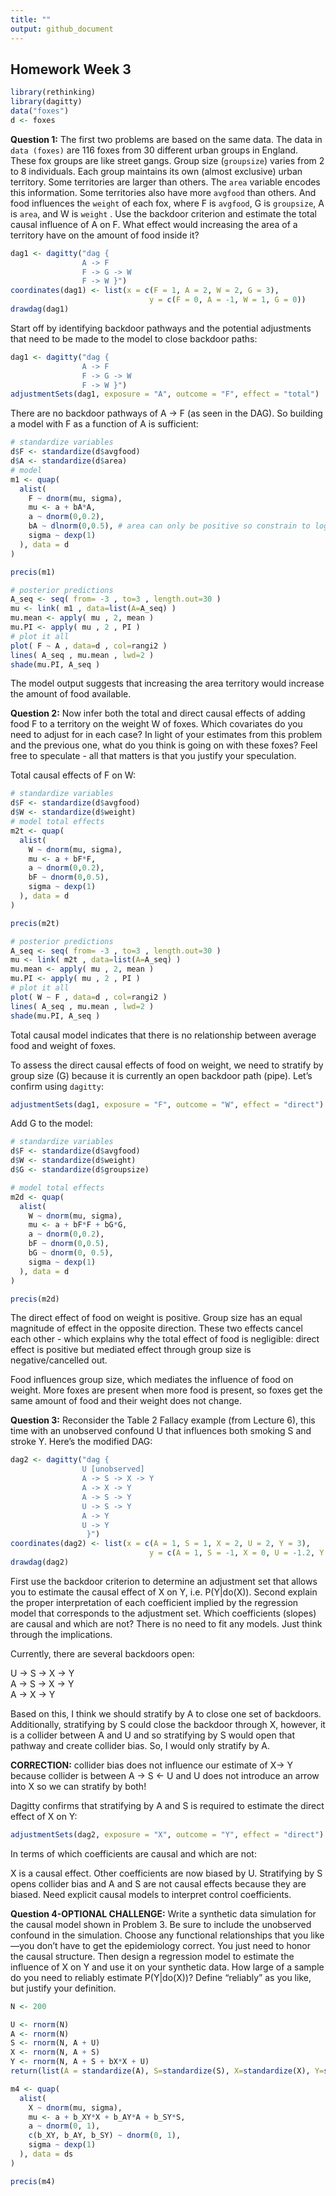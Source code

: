 ```yaml
---
title: ""
output: github_document
---
```


## Homework Week 3
```r
library(rethinking)
library(dagitty)
data("foxes")
d <- foxes
```

**Question 1:** The first two problems are based on the same data. The data in `data (foxes)` are 116 foxes from 30 different urban groups in England. These fox groups are like street gangs. Group size (`groupsize`) varies from 2 to 8 individuals. Each group maintains its own (almost exclusive) urban territory. Some territories are larger than others. The `area` variable encodes this information. Some territories also have more `avgfood` than others. And food influences the `weight` of each fox, where F is `avgfood`, G is `groupsize`, A is `area`, and W is `weight` . Use the backdoor criterion and estimate the total causal influence of A on F. What effect would increasing the area of a territory have on the amount of food inside it?

```r
dag1 <- dagitty("dag {
                A -> F 
                F -> G -> W 
                F -> W }")
coordinates(dag1) <- list(x = c(F = 1, A = 2, W = 2, G = 3), 
                               y = c(F = 0, A = -1, W = 1, G = 0))
drawdag(dag1)
```

Start off by identifying backdoor pathways and the potential adjustments that need to be made to the model to close backdoor paths:
```r
dag1 <- dagitty("dag {
                A -> F 
                F -> G -> W 
                F -> W }")
adjustmentSets(dag1, exposure = "A", outcome = "F", effect = "total")
```

There are no backdoor pathways of A -> F (as seen in the DAG). So building a model with F as a function of A is sufficient: 
```r
# standardize variables 
d$F <- standardize(d$avgfood)
d$A <- standardize(d$area)
# model
m1 <- quap(
  alist(
    F ~ dnorm(mu, sigma),
    mu <- a + bA*A,
    a ~ dnorm(0,0.2),
    bA ~ dlnorm(0,0.5), # area can only be positive so constrain to log normal
    sigma ~ dexp(1) 
  ), data = d
)

precis(m1)
```

```r
# posterior predictions 
A_seq <- seq( from= -3 , to=3 , length.out=30 )
mu <- link( m1 , data=list(A=A_seq) )
mu.mean <- apply( mu , 2, mean )
mu.PI <- apply( mu , 2 , PI )
# plot it all
plot( F ~ A , data=d , col=rangi2 )
lines( A_seq , mu.mean , lwd=2 )
shade(mu.PI, A_seq )
```

The model output suggests that increasing the area territory would increase the amount of food available. 



**Question 2:** Now infer both the total and direct causal effects of adding food F to a territory on the weight W of foxes. Which covariates do you need to adjust for in each case? In light of your estimates from this problem and the previous
one, what do you think is going on with these foxes? Feel free to speculate - all that matters is that you justify your speculation.

Total causal effects of F on W: 
```r
# standardize variables 
d$F <- standardize(d$avgfood)
d$W <- standardize(d$weight)
# model total effects
m2t <- quap(
  alist(
    W ~ dnorm(mu, sigma),
    mu <- a + bF*F,
    a ~ dnorm(0,0.2),
    bF ~ dnorm(0,0.5), 
    sigma ~ dexp(1) 
  ), data = d
)

precis(m2t)
```

```r
# posterior predictions 
A_seq <- seq( from= -3 , to=3 , length.out=30 )
mu <- link( m2t , data=list(A=A_seq) )
mu.mean <- apply( mu , 2, mean )
mu.PI <- apply( mu , 2 , PI )
# plot it all
plot( W ~ F , data=d , col=rangi2 )
lines( A_seq , mu.mean , lwd=2 )
shade(mu.PI, A_seq )
```

Total causal model indicates that there is no relationship between average food and weight of foxes.  

To assess the direct causal effects of food on weight, we need to stratify by group size (G) because it is currently an open backdoor path (pipe). Let's confirm using `dagitty`: 
```r
adjustmentSets(dag1, exposure = "F", outcome = "W", effect = "direct")
```

Add G to the model: 
```r
# standardize variables 
d$F <- standardize(d$avgfood)
d$W <- standardize(d$weight)
d$G <- standardize(d$groupsize)

# model total effects
m2d <- quap(
  alist(
    W ~ dnorm(mu, sigma),
    mu <- a + bF*F + bG*G,
    a ~ dnorm(0,0.2),
    bF ~ dnorm(0,0.5),
    bG ~ dnorm(0, 0.5), 
    sigma ~ dexp(1) 
  ), data = d
)

precis(m2d)
```

The direct effect of food on weight is positive. Group size has an equal magnitude of effect in the opposite direction. These two effects cancel each other - which explains why the total effect of food is negligible: direct effect is positive but mediated effect through group size is negative/cancelled out. 

Food influences group size, which mediates the influence of food on weight. More foxes are present when more food is present, so foxes get the same amount of food and their weight does not change.


**Question 3:** Reconsider the Table 2 Fallacy example (from Lecture 6), this time with an unobserved confound U that influences both smoking S and stroke Y. Here’s the modified DAG:

```r
dag2 <- dagitty("dag {
                U [unobserved]
                A -> S -> X -> Y 
                A -> X -> Y
                A -> S -> Y
                U -> S -> Y
                A -> Y
                U -> Y
                 }")
coordinates(dag2) <- list(x = c(A = 1, S = 1, X = 2, U = 2, Y = 3), 
                               y = c(A = 1, S = -1, X = 0, U = -1.2, Y = 0))
drawdag(dag2)
```

First use the backdoor criterion to determine an adjustment set that allows you to estimate the causal effect of X on Y, i.e. P(Y|do(X)). Second explain the proper interpretation of each coefficient implied by the regression model that corresponds to the adjustment set. Which coefficients (slopes) are causal and which are not? There is no need to fit any models. Just think through the implications.

Currently, there are several backdoors open: 

U -> S -> X -> Y  
A -> S -> X -> Y  
A -> X -> Y   

Based on this, I think we should stratify by A to close one set of backdoors. Additionally, stratifying by S could close the backdoor through X, however, it is a collider between A and U and so stratifying by S would open that pathway and create collider bias. So, I would only stratify by A.   

**CORRECTION:** collider bias does not influence our estimate of X-> Y because collider is between A -> S <- U and U does not introduce an arrow into X so we can stratify by both! 

Dagitty confirms that stratifying by A and S is required to estimate the direct effect of X on Y: 

```r
adjustmentSets(dag2, exposure = "X", outcome = "Y", effect = "direct")
```

In terms of which coefficients are causal and which are not: 

X is a causal effect. Other coefficients are now biased by U. Stratifying by S opens collider bias and A and S are not causal effects because they are biased. Need explicit causal models to interpret control coefficients.

**Question 4-OPTIONAL CHALLENGE:** Write a synthetic data simulation for the causal model shown in Problem 3. Be sure to include the unobserved confound in the simulation. Choose any functional relationships that you like—you don’t have to get the epidemiology correct. You just need to honor the causal structure. Then design a regression model to estimate the influence of X on Y and use it on your synthetic data. How large of a sample do you need to reliably estimate P(Y|do(X))? Define “reliably” as you like, but justify your definition.  

```r
N <- 200 

U <- rnorm(N)
A <- rnorm(N)
S <- rnorm(N, A + U)
X <- rnorm(N, A + S)
Y <- rnorm(N, A + S + bX*X + U)
return(list(A = standardize(A), S=standardize(S), X=standardize(X), Y=standardize(Y)))

m4 <- quap(
  alist(
    X ~ dnorm(mu, sigma), 
    mu <- a + b_XY*X + b_AY*A + b_SY*S,
    a ~ dnorm(0, 1),
    c(b_XY, b_AY, b_SY) ~ dnorm(0, 1), 
    sigma ~ dexp(1)
  ), data = ds
)

precis(m4)
```


